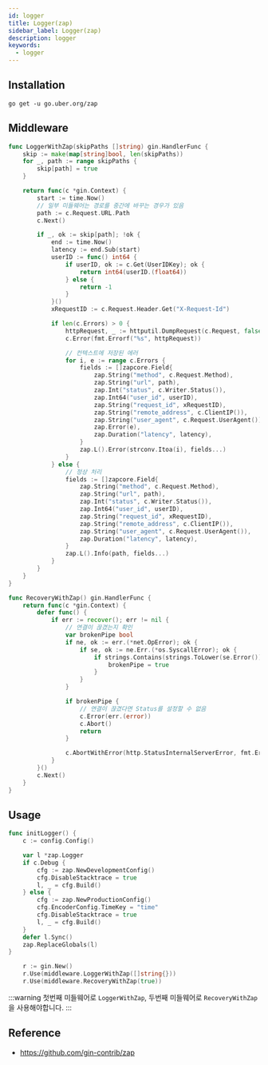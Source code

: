 ```yaml
---
id: logger
title: Logger(zap)
sidebar_label: Logger(zap)
description: logger
keywords:
  - logger
---
```


## Installation

```shell
go get -u go.uber.org/zap
```

## Middleware

```go
func LoggerWithZap(skipPaths []string) gin.HandlerFunc {
	skip := make(map[string]bool, len(skipPaths))
	for _, path := range skipPaths {
		skip[path] = true
	}

	return func(c *gin.Context) {
		start := time.Now()
		// 일부 미들웨어는 경로를 중간에 바꾸는 경우가 있음
		path := c.Request.URL.Path
		c.Next()

		if _, ok := skip[path]; !ok {
			end := time.Now()
			latency := end.Sub(start)
			userID := func() int64 {
				if userID, ok := c.Get(UserIDKey); ok {
					return int64(userID.(float64))
				} else {
					return -1
				}
			}()
			xRequestID := c.Request.Header.Get("X-Request-Id")

			if len(c.Errors) > 0 {
				httpRequest, _ := httputil.DumpRequest(c.Request, false)
				c.Error(fmt.Errorf("%s", httpRequest))

				// 컨텍스트에 저장된 에러
				for i, e := range c.Errors {
					fields := []zapcore.Field{
						zap.String("method", c.Request.Method),
						zap.String("url", path),
						zap.Int("status", c.Writer.Status()),
						zap.Int64("user_id", userID),
						zap.String("request_id", xRequestID),
						zap.String("remote_address", c.ClientIP()),
						zap.String("user_agent", c.Request.UserAgent()),
						zap.Error(e),
						zap.Duration("latency", latency),
					}
					zap.L().Error(strconv.Itoa(i), fields...)
				}
			} else {
				// 정상 처리
				fields := []zapcore.Field{
					zap.String("method", c.Request.Method),
					zap.String("url", path),
					zap.Int("status", c.Writer.Status()),
					zap.Int64("user_id", userID),
					zap.String("request_id", xRequestID),
					zap.String("remote_address", c.ClientIP()),
					zap.String("user_agent", c.Request.UserAgent()),
					zap.Duration("latency", latency),
				}
				zap.L().Info(path, fields...)
			}
		}
	}
}

func RecoveryWithZap() gin.HandlerFunc {
	return func(c *gin.Context) {
		defer func() {
			if err := recover(); err != nil {
				// 연결이 끊겼는지 확인
				var brokenPipe bool
				if ne, ok := err.(*net.OpError); ok {
					if se, ok := ne.Err.(*os.SyscallError); ok {
						if strings.Contains(strings.ToLower(se.Error()), "broken pipe") || strings.Contains(strings.ToLower(se.Error()), "connection reset by peer") {
							brokenPipe = true
						}
					}
				}

				if brokenPipe {
					// 연결이 끊겼다면 Status를 설정할 수 없음
					c.Error(err.(error))
					c.Abort()
					return
				}

				c.AbortWithError(http.StatusInternalServerError, fmt.Errorf("%v\n%s", err, string(debug.Stack())))
			}
		}()
		c.Next()
	}
}
```

## Usage

```go
func initLogger() {
	c := config.Config()

	var l *zap.Logger
	if c.Debug {
		cfg := zap.NewDevelopmentConfig()
		cfg.DisableStacktrace = true
		l, _ = cfg.Build()
	} else {
		cfg := zap.NewProductionConfig()
		cfg.EncoderConfig.TimeKey = "time"
		cfg.DisableStacktrace = true
		l, _ = cfg.Build()
	}
	defer l.Sync()
	zap.ReplaceGlobals(l)
}
```

```go
	r := gin.New()
	r.Use(middleware.LoggerWithZap([]string{}))
	r.Use(middleware.RecoveryWithZap(true))
```

:::warning
첫번째 미들웨어로 `LoggerWithZap`, 두번째 미들웨어로 `RecoveryWithZap`을 사용해야합니다.
:::

## Reference

- https://github.com/gin-contrib/zap
